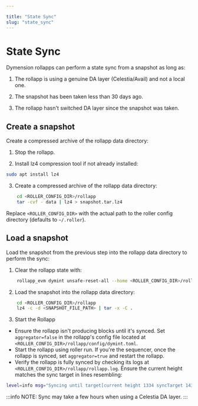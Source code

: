 ```yaml
---

title: "State Sync"
slug: "state_sync"
---
```


# State Sync
Dymension rollapps can perform a state sync from a snapshot as long as:
1. The rollapp is using a genuine DA layer (Celestia/Avail) and not a local one.

2. The snapshot has been taken less than 30 days ago.

3. The rollapp hasn't switched DA layer since the snapshot was taken.

## Create a snapshot
Create a compressed archive of the rollapp data directory:
1. Stop the rollapp.

2. Install lz4 compression tool if not already installed:
```bash
sudo apt install lz4
```

3. Create a compressed archive of the rollapp data directory:
```bash
    cd <ROLLER_CONFIG_DIR>/rollapp
    tar -cvf - data | lz4 > snapshot.tar.lz4
```
Replace `<ROLLER_CONFIG_DIR>` with the actual path to the roller config directory (defaults to `~/.roller`).

## Load a snapshot
Load the snapshot from the previous step into the rollapp data directory to perform the sync:
1. Clear the rollapp state with:
```bash
    rollapp_evm dymint unsafe-reset-all --home <ROLLER_CONFIG_DIR>/rollapp
```

2. Load the snapshot into the rollapp data directory:
```bash
    cd <ROLLER_CONFIG_DIR>/rollapp
    lz4 -c -d <SNAPSHOT_FILE_PATH> | tar -x -C .
```

3. Start the Rollapp <br/>
* Ensure the rollapp isn't producing blocks until it's synced. Set `aggregator=false` in the rollapp's config file located
at `<ROLLER_CONFIG_DIR>/rollapp/config/dymint.toml`.
* Start the rollapp using roller run. If you're the sequencer, once the rollapp is synced, set `aggregator=true` and
restart the rollapp.
* Verify the rollapp is fully synced by checking its logs at `<ROLLER_CONFIG_DIR>/rollapp/rollapp.log`. Ensure the current
height matches the sync target in lines resembling:
```bash
level=info msg="Syncing until target[current height 1334 syncTarget 1436]" module=BlockManager
```
:::info NOTE:
Sync may take a few hours when using a Celestia DA layer.
:::
